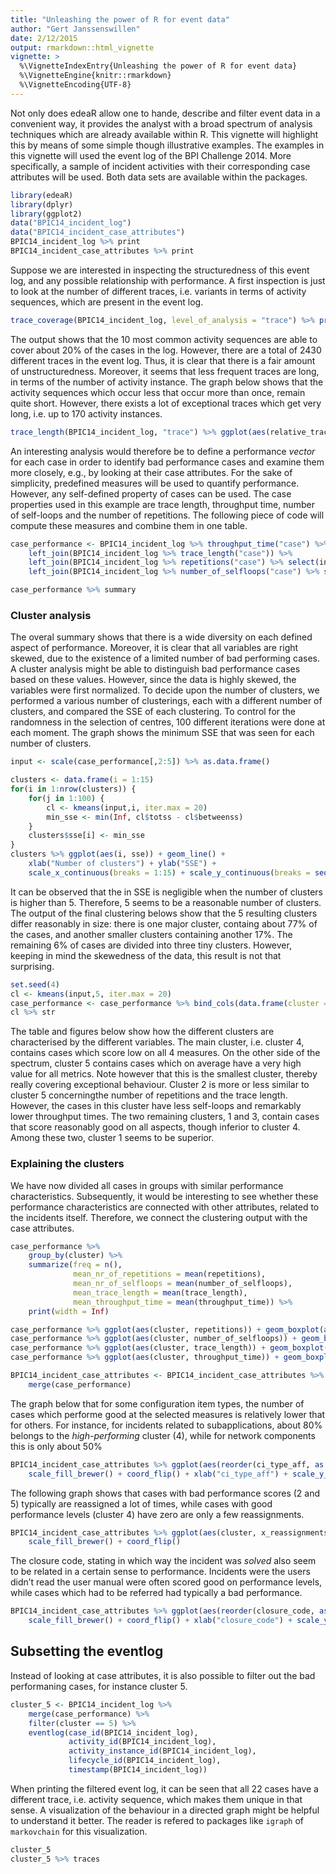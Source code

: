 ```yaml
---
title: "Unleashing the power of R for event data"
author: "Gert Janssenswillen"
date: 2/12/2015
output: rmarkdown::html_vignette
vignette: >
  %\VignetteIndexEntry{Unleashing the power of R for event data}
  %\VignetteEngine{knitr::rmarkdown}
  %\VignetteEncoding{UTF-8}
---
```


Not only does edeaR allow one to hande, describe and filter event data in a convenient way, it provides the analyst with a broad spectrum of analysis techniques which are already available within R. This vignette will highlight this by means of some simple though illustrative examples. The examples in this vignette will used the event log of the BPI Challenge 2014. More specifically, a sample of incident activities with their corresponding case attributes will be used. Both data sets are available within the packages.

```r
library(edeaR)
library(dplyr)
library(ggplot2)
data("BPIC14_incident_log")
data("BPIC14_incident_case_attributes")
BPIC14_incident_log %>% print
BPIC14_incident_case_attributes %>% print
```

Suppose we are interested in inspecting the structuredness of this event log, and any possible relationship with performance. A first inspection is just to look at the number of different traces, i.e. variants in terms of activity sequences, which are present in the event log. 

```r
trace_coverage(BPIC14_incident_log, level_of_analysis = "trace") %>% print(width = Inf)
```

The output shows that the 10 most common activity sequences are able to cover about 20\% of the cases in the log. However, there are a total of 2430 different traces in the event log. Thus, it is clear that there is a fair amount of unstructuredness. Moreover, it seems that less frequent traces are long, in terms of the number of activity instance. The graph below shows that the activity sequences which occur less that occur more than once, remain quite short. However, there exists a lot of exceptional traces which get very long, i.e. up to 170 activity instances.

```r
trace_length(BPIC14_incident_log, "trace") %>% ggplot(aes(relative_trace_frequency, absolute)) + geom_jitter() + scale_x_continuous(limits = c(0,0.01)) + ylab("Trace length") + xlab("Relative trace frequency")
```

An interesting analysis would therefore be to define a performance _vector_ for each case in order to identify bad performance cases and examine them more closely, e.g., by looking at their case attributes. For the sake of simplicity, predefined measures will be used to quantify performance. However, any self-defined property of cases can be used. The case properties used in this example are trace length, throughput time, number of self-loops and the number of repetitions. The following piece of code will compute these measures and combine them in one table.

```r
case_performance <- BPIC14_incident_log %>% throughput_time("case") %>% 
	left_join(BPIC14_incident_log %>% trace_length("case")) %>% 
	left_join(BPIC14_incident_log %>% repetitions("case") %>% select(incident_id, absolute) %>% rename(repetitions = absolute)) %>% 
	left_join(BPIC14_incident_log %>% number_of_selfloops("case") %>% select(incident_id, absolute) %>% rename(number_of_selfloops = absolute)) 

case_performance %>% summary
```

### Cluster analysis

The overal summary shows that there is a wide diversity on each defined aspect of performance. Moreover, it is clear that all variables are right skewed, due to the existence of a limited number of bad performing cases. A cluster analysis might be able to distinguish bad performance cases based on these values. However, since the data is highly skewed, the variables were first normalized. To decide upon the number of clusters, we performed a various number of clusterings, each with a different number of clusters, and compared the SSE of each clustering. To control for the randomness in the selection of centres, 100 different iterations were done at each moment. The graph shows the minimum SSE that was seen for each number of clusters.

```r
input <- scale(case_performance[,2:5]) %>% as.data.frame()

clusters <- data.frame(i = 1:15)
for(i in 1:nrow(clusters)) {
	for(j in 1:100) {
		cl <- kmeans(input,i, iter.max = 20)
		min_sse <- min(Inf, cl$totss - cl$betweenss)
	}
	clusters$sse[i] <- min_sse
}
clusters %>% ggplot(aes(i, sse)) + geom_line() +
	xlab("Number of clusters") + ylab("SSE") + 
	scale_x_continuous(breaks = 1:15) + scale_y_continuous(breaks = seq(0,16000,2000))
```

It can be observed that the in SSE is negligible when the number of clusters is higher than 5. Therefore, 5 seems to be a reasonable number of clusters. The output of the final clustering belows show that the 5 resulting clusters differ reasonably in size: there is one major cluster, containg about 77\% of the cases, and another smaller clusters containing another 17\%. The remaining 6\% of cases are divided into three tiny clusters. However, keeping in mind the skewedness of the data, this result is not that surprising.

```r
set.seed(4)
cl <- kmeans(input,5, iter.max = 20)
case_performance <- case_performance %>% bind_cols(data.frame(cluster = factor(cl$cluster)))
cl %>% str
```

The table and figures below show how the different clusters are characterised by the different variables. The main cluster, i.e. cluster 4, contains cases which score low on all 4 measures. On the other side of the spectrum, cluster 5 contains cases which on average have a very high value for all metrics. Note however that this is the smallest cluster, thereby really covering exceptional behaviour. Cluster 2 is more or less similar to cluster 5 concerningthe number of repetitions and the trace length. However, the cases in this cluster have less self-loops and remarkably lower throughput times. The two remaining clusters, 1 and 3, contain cases that score reasonably good on all aspects, though inferior to cluster 4. Among these two, cluster 1 seems to be superior.

### Explaining the clusters

We have now divided all cases in groups with similar performance characteristics. Subsequently, it would be interesting to see whether these performance characteristics are connected with other attributes, related to the incidents itself. Therefore, we connect the clustering output with the case attributes. 

```r
case_performance %>%
	group_by(cluster) %>% 
	summarize(freq = n(),
			  mean_nr_of_repetitions = mean(repetitions),
			  mean_nr_of_selfloops = mean(number_of_selfloops),
			  mean_trace_length = mean(trace_length),
			  mean_throughput_time = mean(throughput_time)) %>%
	print(width = Inf)

case_performance %>% ggplot(aes(cluster, repetitions)) + geom_boxplot(aes(fill = cluster))
case_performance %>% ggplot(aes(cluster, number_of_selfloops)) + geom_boxplot(aes(fill = cluster))
case_performance %>% ggplot(aes(cluster, trace_length)) + geom_boxplot(aes(fill = cluster))
case_performance %>% ggplot(aes(cluster, throughput_time)) + geom_boxplot(aes(fill = cluster))
```


```r
BPIC14_incident_case_attributes <- BPIC14_incident_case_attributes %>%
	merge(case_performance) 
```

The graph below that for some configuration item types, the number of cases which performe good at the selected measures is relatively lower that for others. For instance, for incidents related to subapplications, about 80\% belongs to the _high-performing_ cluster (4), while for network components this is only about 50%
```r
BPIC14_incident_case_attributes %>% ggplot(aes(reorder(ci_type_aff, as.numeric(cluster) == 4, FUN = "mean"), fill = cluster)) + geom_bar(position = "fill")  +
	scale_fill_brewer() + coord_flip() + xlab("ci_type_aff") + scale_y_continuous(breaks = seq(0,1,0.1))
```
The following graph shows that cases with bad performance scores (2 and 5) typically are reassigned a lot of times, while cases with good performance levels (cluster 4) have zero are only a few reassignments.
```r
BPIC14_incident_case_attributes %>% ggplot(aes(cluster, x_reassignments)) + geom_boxplot()  +
	scale_fill_brewer() + coord_flip() 
```
The closure code, stating in which way the incident was _solved_ also seem to be related in a certain sense to performance. Incidents were the users didn't read the user manual were often scored good on performance levels, while cases which had to be referred had typically a bad performance.
```r
BPIC14_incident_case_attributes %>% ggplot(aes(reorder(closure_code, as.numeric(cluster) == 4, FUN = "mean"), fill = cluster)) + geom_bar(position = "fill")  +
	scale_fill_brewer() + coord_flip() + xlab("closure_code") + scale_y_continuous(breaks = seq(0,1,0.1))
```

## Subsetting the eventlog

Instead of looking at case attributes, it is also possible to filter out the bad performaning cases, for instance cluster 5.

```r
cluster_5 <- BPIC14_incident_log %>% 
	merge(case_performance) %>%
	filter(cluster == 5) %>%
	eventlog(case_id(BPIC14_incident_log), 
			 activity_id(BPIC14_incident_log),
			 activity_instance_id(BPIC14_incident_log),
			 lifecycle_id(BPIC14_incident_log),
			 timestamp(BPIC14_incident_log))
```

When printing the filtered event log, it can be seen that all 22 cases have a different trace, i.e. activity sequence, which makes them unique in that sense. A visualization of the behaviour in a directed graph might be helpful to understand it better. The reader is refered to packages like `igraph` of `markovchain` for this visualization.
```r
cluster_5 
cluster_5 %>% traces
```














